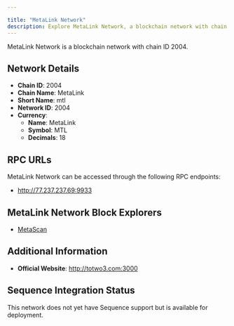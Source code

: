 ```yaml
---

title: "MetaLink Network"
description: Explore MetaLink Network, a blockchain network with chain ID 2004. Learn about its native currency, MetaLink, and how to interact with the network.
---
```




MetaLink Network is a blockchain network with chain ID 2004.

## Network Details

- **Chain ID**: 2004
- **Chain Name**: MetaLink
- **Short Name**: mtl
- **Network ID**: 2004
- **Currency**: 
  - **Name**: MetaLink
  - **Symbol**: MTL
  - **Decimals**: 18

## RPC URLs

MetaLink Network can be accessed through the following RPC endpoints:

- http://77.237.237.69:9933

## MetaLink Network Block Explorers

- [MetaScan](http://twoto3.com:3000)

## Additional Information

- **Official Website**: http://totwo3.com:3000

## Sequence Integration Status

This network does not yet have Sequence support but is available for deployment.
